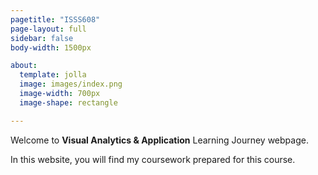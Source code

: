 ```yaml
---
pagetitle: "ISSS608"
page-layout: full
sidebar: false
body-width: 1500px

about:
  template: jolla
  image: images/index.png
  image-width: 700px
  image-shape: rectangle

---
```


Welcome to **Visual Analytics & Application** Learning Journey webpage.

In this website, you will find my coursework prepared for this course.
